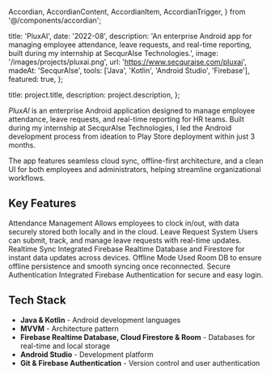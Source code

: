   Accordian,
  AccordianContent,
  AccordianItem,
  AccordianTrigger,
} from '@/components/accordian';

  title: 'PluxAI',
  date: '2022-08',
  description:
    'An enterprise Android app for managing employee attendance, leave requests, and real-time reporting, built during my internship at SecqurAIse Technologies.',
  image: '/images/projects/pluxai.png',
  url: 'https://www.secquraise.com/pluxai',
  madeAt: 'SecqurAIse',
  tools: ['Java', 'Kotlin', 'Android Studio', 'Firebase'],
  featured: true,
};

  title: project.title,
  description: project.description,
};


*PluxAI* is an enterprise Android application designed to manage employee attendance, leave requests, and real-time reporting for HR teams. Built during my internship at SecqurAIse Technologies, I led the Android development process from ideation to Play Store deployment within just 3 months.

The app features seamless cloud sync, offline-first architecture, and a clean UI for both employees and administrators, helping streamline organizational workflows.

## Key Features

<Accordian as="dl">
  <AccordianItem>
    <AccordianTrigger as="dt">
      Attendance Management
    </AccordianTrigger>
    <AccordianContent>
      Allows employees to clock in/out, with data securely stored both locally and in the cloud.
    </AccordianContent>
  </AccordianItem>
  <AccordianItem>
    <AccordianTrigger as="dt">
      Leave Request System
    </AccordianTrigger>
    <AccordianContent>
      Users can submit, track, and manage leave requests with real-time updates.
    </AccordianContent>
  </AccordianItem>
  <AccordianItem>
    <AccordianTrigger as="dt">
      Realtime Sync
    </AccordianTrigger>
    <AccordianContent>
      Integrated Firebase Realtime Database and Firestore for instant data updates across devices.
    </AccordianContent>
  </AccordianItem>
  <AccordianItem>
    <AccordianTrigger as="dt">
      Offline Mode
    </AccordianTrigger>
    <AccordianContent>
      Used Room DB to ensure offline persistence and smooth syncing once reconnected.
    </AccordianContent>
  </AccordianItem>
  <AccordianItem>
    <AccordianTrigger as="dt">
      Secure Authentication
    </AccordianTrigger>
    <AccordianContent>
      Integrated Firebase Authentication for secure and easy login.
    </AccordianContent>
  </AccordianItem>
</Accordian>

## Tech Stack

- **Java & Kotlin** - Android development languages
- **MVVM** - Architecture pattern
- **Firebase Realtime Database, Cloud Firestore & Room** - Databases for real-time and local storage
- **Android Studio** - Development platform
- **Git & Firebase Authentication** - Version control and user authentication
